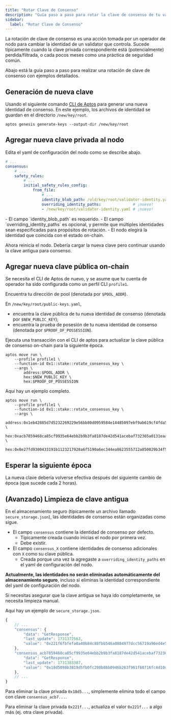 ```yaml
---
title: "Rotar Clave de Consenso"
description: "Guía paso a paso para rotar la clave de consenso de tu validator para seguridad mejorada incluyendo generación de claves, actualizaciones on-chain, y procedimientos de limpieza."
sidebar:
  label: "Rotar Clave de Consenso"
---
```



La rotación de clave de consenso es una acción tomada por un operador de nodo para cambiar la identidad de un validator que controla.
Sucede típicamente cuando la clave privada correspondiente está (potencialmente) perdida/filtrada,
o cada pocos meses como una práctica de seguridad común.

Abajo está la guía paso a paso para realizar una rotación de clave de consenso con ejemplos detallados.

## Generación de nueva clave

Usando el siguiente comando [CLI de Aptos](/build/cli) para generar una nueva identidad de consenso.
En este ejemplo, los archivos de identidad se guardan en el directorio `/new/key/root`.

```shellscript filename="Terminal"
aptos genesis generate-keys --output-dir /new/key/root
```

## Agregar nueva clave privada al nodo

Edita el yaml de configuración del nodo como se describe abajo.

```yaml
# ...
consensus:
    # ...
    safety_rules:
        # ...
        initial_safety_rules_config:
            from_file:
                # ...
                identity_blob_path: /old/key/root/validator-identity.yaml
                overriding_identity_paths:              # ¡nuevo!
                - /new/key/root/validator-identity.yaml # ¡nuevo!
```

<Aside type="note">
  - El campo `identity_blob_path` es requerido.
  - El campo `overriding_identity_paths` es opcional, y permite que múltiples identidades sean especificadas para propósitos de rotación.
  - El nodo elegirá la identidad que coincida con el estado on-chain.
</Aside>

Ahora reinicia el nodo.
Debería cargar la nueva clave pero continuar usando la clave antigua para consenso.

## Agregar nueva clave pública on-chain

Se necesita el CLI de Aptos de nuevo, y se asume que tu cuenta de operador ha sido configurada como un perfil CLI `profile1`.

Encuentra tu dirección de pool (denotada por `$POOL_ADDR`).

En `/new/key/root/public-keys.yaml`,

- encuentra la clave pública de tu nueva identidad de consenso (denotada por `$NEW_PUBLIC_KEY`);
- encuentra la prueba de posesión de tu nueva identidad de consenso (denotada por `$PROOF_OF_POSSESSION`).

Ejecuta una transacción con el CLI de aptos para actualizar la clave pública de consenso on-chain para la siguiente época.

```shellscript
aptos move run \
    --profile profile1 \
    --function-id 0x1::stake::rotate_consensus_key \
    --args \
        address:$POOL_ADDR \
        hex:$NEW_PUBLIC_KEY \
        hex:$PROOF_OF_POSSESSION
```

Aquí hay un ejemplo completo.

```shellscript
aptos move run \
    --profile profile1 \
    --function-id 0x1::stake::rotate_consensus_key \
    --args \
        address:0x1eb42885d7d5232269229e56bb80d0959584e14485097ebf9ab619cf4fda5c02 \
        hex:0xacb7859468ca85cf9935e64ebb2b9b3fa8187de42d541acebaf732365a0131eaa994098f9d0d7e6b8ddea8ef11e16c55 \
        hex:0x8e27fd9300433191b1123217928a6f5190a6ec344ea8623555712a850029b34f5c4bab68df7568b48bcced408cde5174064284407ee760df5dbf12d1c6090589ea1a692997018aca740e91d2182e5715c7745565fe99361e279ccfcfa10ae1f7
```

## Esperar la siguiente época

La nueva clave debería volverse efectiva después del siguiente cambio de época (que sucede cada 2 horas).

## (Avanzado) Limpieza de clave antigua

En el almacenamiento seguro (típicamente un archivo llamado `secure_storage.json`),
las identidades de consenso están organizadas como sigue.

- El campo `consensus` contiene la identidad de consenso por defecto.
  - Típicamente creada cuando inicias el nodo por primera vez.
  - Debe existir.
- El campo `consensus_X` contiene identidades de consenso adicionales con `X` como su clave pública.
  - Creada porque una vez la agregaste a `overriding_identity_paths` en el yaml de configuración del nodo.

**Actualmente, las identidades no serán eliminadas automáticamente del almacenamiento seguro**,
incluso si eliminas la identidad correspondiente del yaml de configuración del nodo.

Si necesitas asegurar que la clave antigua se haya ido completamente, se necesita limpieza manual.

Aquí hay un ejemplo de `secure_storage.json`.

```js
{
    // ...
    "consensus": {
        "data": "GetResponse",
        "last_update": 1731372563,
        "value": "0x221f6fbfefa0a40b84c88fbb546a0884977dcc56719a96ed4e5d69b6a4ff58c8"
    },
    "consensus_acb7859468ca85cf9935e64ebb2b9b3fa8187de42d541acebaf732365a0131eaa994098f9d0d7e6b8ddea8ef11e16c55": {
        "data": "GetResponse",
        "last_update": 1731383387,
        "value": "0x18d5098b3819d5fb0fc208b8bb0946b263f961f60716fc4d10d4b010fdb89a55"
    },
    // ...
}
```

Para eliminar la clave privada `0x18d5...`, simplemente elimina todo el campo con clave `consensus_acb7...`.

Para eliminar la clave privada `0x221f...`, actualiza el valor `0x221f...` a algo más (ej. otra clave privada).
